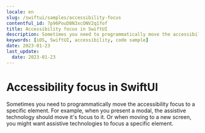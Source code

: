 ```yaml
---
locale: en
slug: /swiftui/samples/accessibility-focus
contentful_id: 7p96PouD8N3xcONV2q1fof
title: Accessibility focus in SwiftUI
description: Sometimes you need to programmatically move the accessibility focus to a specific element.
keywords: [iOS, SwiftUI, accessibility, code sample]
date: 2023-01-23
last_update:
  date: 2023-01-23
---
```


# Accessibility focus in SwiftUI

Sometimes you need to programmatically move the accessibility focus to a specific element. For example, when you present a modal, the assistive technology should move it's focus to it. Or when moving to a new screen, you might want assistive technologies to focus a specific element.

<CodeSample id="accessibility-focus" platform="swiftui" locale="en"/>
